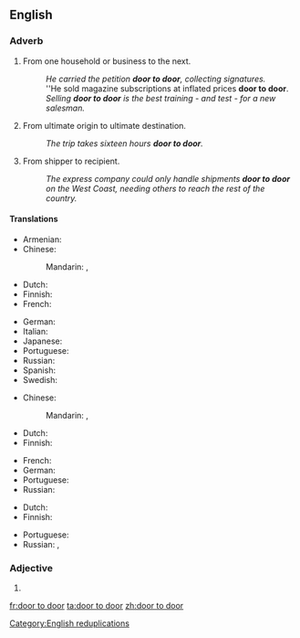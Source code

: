 ==English==

===Adverb===
{{en-adv|head=[[door]] [[to]] [[door]]|-}}

# {{context|by metonymy|lang=en}} From one household or business to the next.
#: ''He carried the petition '''door to door''', collecting signatures.''
#: ''He sold magazine subscriptions at inflated prices '''door to door'''.
#: ''Selling '''door to door''' is the best training - and test - for a new salesman.''
# {{context|by metonymy|lang=en}} From ultimate origin to ultimate destination.
#: ''The trip takes sixteen hours '''door to door'''.''
# {{context|by further extension|lang=en}} From shipper to recipient.
#: ''The express company could only handle shipments '''door to door''' on the West Coast, needing others to reach the rest of the country.''

====Translations====
{{trans-top|from one household or business to the next}}
* Armenian: {{t|hy|դռնեդուռ|sc=Armn}}
* Chinese:
*: Mandarin: {{t+|cmn|門到門|sc=Hani}}, {{t|cmn|门到门|tr=mén dào mén|sc=Hani}}
* Dutch: {{t|nl|van door tot deur}}
* Finnish: {{t|fi|ovelta ovelle}}
* French: {{t+|fr|porte à porte}}
{{trans-mid}}
* German: {{t|de|von Tür zu Tür}}
* Italian: {{t|it|porta a porta}}
* Japanese: {{t|ja|各戸|tr=かっこ, kakko|sc=Jpan}}
* Portuguese: {{t|pt|de porta em porta}}
* Russian: {{t|ru|поквартирно|tr=pokvartírno|sc=Cyrl}}
* Spanish: {{t|es|de puerta en puerta}}
* Swedish: {{t|sv|från dörr till dörr}}
{{trans-bottom}}

{{trans-top|from ultimate origin to ultimate destination}}
* Chinese:
*: Mandarin: {{t+|cmn|門到門|sc=Hani}}, {{t|cmn|门到门|tr=mén dào mén|sc=Hani}}
* Dutch: {{t|nl|van door tot deur}}
* Finnish: {{t|fi|ovelta ovelle}}
{{trans-mid}}
* French: {{t+|fr|porte à porte}}
* German: {{t|de|von Tür zu Tür}}
* Portuguese: {{t|pt|porta a porta}}
* Russian: {{t|ru|от двери к двери|tr=ot dvéri k dvéri|sc=Cyrl}}
{{trans-bottom}}

{{trans-top|from ultimate shipper to ultimate recipient}}
* Dutch: {{t|nl|van door tot deur}}
* Finnish: {{t|fi|ovelta ovelle}}
{{trans-mid}}
* Portuguese: {{t|pt|porta a porta}}
* Russian: {{t+|ru|сквозной|tr=skvoznój|sc=Cyrl}}, {{t+|ru|адресный|tr=ádresnyj|sc=Cyrl}}
{{trans-bottom}}

===Adjective===
{{en-adj|head=[[door]] [[to]] door|-}}

# {{alternative spelling of|door-to-door|lang=en}}

[[Category:English reduplications]]

[[fr:door to door]]
[[ta:door to door]]
[[zh:door to door]]